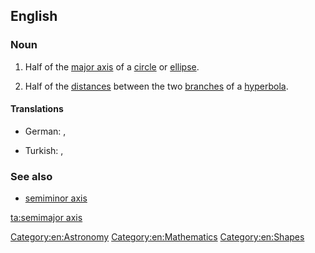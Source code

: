 ==English==

===Noun===
{{en-noun|head=[[semimajor]] [[axis]]|semimajor axes}}

# {{context|geometry|lang=en}} Half of the [[major axis]] of a [[circle]] or [[ellipse]].
# {{context|geometry|lang=en}} Half of the [[distances]] between the two [[branches]] of a [[hyperbola]].

====Translations====
{{trans-top|Half of the major axis of a circle or ellipse}}
* German: {{t|de|Ellipsenhalbachse|f}}, {{t|de|Halbachse|f}} {{l|de|der}} {{l|de|Ellipse}}
{{trans-mid}}
* Turkish: {{t|tr|ana eksen}}, {{t|tr|büyük eksen}}
{{trans-bottom}}

{{trans-top|Half of the distances between the two branches of a hyperbola}}
{{trans-mid}}
{{trans-bottom}}

===See also===
* [[semiminor axis]]

[[Category:en:Astronomy]]
[[Category:en:Mathematics]]
[[Category:en:Shapes]]

[[ta:semimajor axis]]